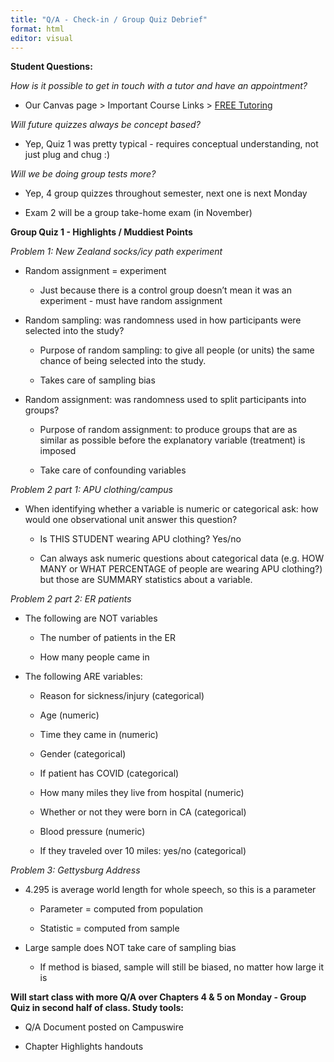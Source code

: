 ```yaml
---
title: "Q/A - Check-in / Group Quiz Debrief"
format: html
editor: visual
---
```


**Student Questions:**

*How is it possible to get in touch with a tutor and have an appointment?*

-   Our Canvas page \> Important Course Links \> [FREE Tutoring](https://canvas.apu.edu/courses/42132/pages/free-tutoring)

*Will future quizzes always be concept based?*

-   Yep, Quiz 1 was pretty typical - requires conceptual understanding, not just plug and chug :)

*Will we be doing group tests more?*

-   Yep, 4 group quizzes throughout semester, next one is next Monday

-   Exam 2 will be a group take-home exam (in November)

**Group Quiz 1 - Highlights / Muddiest Points**

*Problem 1: New Zealand socks/icy path experiment*

-   Random assignment = experiment

    -   Just because there is a control group doesn't mean it was an experiment - must have random assignment

-   Random sampling: was randomness used in how participants were selected into the study?

    -   Purpose of random sampling: to give all people (or units) the same chance of being selected into the study.

    -   Takes care of sampling bias

-   Random assignment: was randomness used to split participants into groups?

    -   Purpose of random assignment: to produce groups that are as similar as possible before the explanatory variable (treatment) is imposed

    -   Take care of confounding variables

*Problem 2 part 1: APU clothing/campus*

-   When identifying whether a variable is numeric or categorical ask: how would one observational unit answer this question?

    -   Is THIS STUDENT wearing APU clothing? Yes/no

    -   Can always ask numeric questions about categorical data (e.g. HOW MANY or WHAT PERCENTAGE of people are wearing APU clothing?) but those are SUMMARY statistics about a variable.

*Problem 2 part 2: ER patients*

-   The following are NOT variables

    -   The number of patients in the ER

    -   How many people came in

-   The following ARE variables:

    -   Reason for sickness/injury (categorical)

    -   Age (numeric)

    -   Time they came in (numeric)

    -   Gender (categorical)

    -   If patient has COVID (categorical)

    -   How many miles they live from hospital (numeric)

    -   Whether or not they were born in CA (categorical)

    -   Blood pressure (numeric)

    -   If they traveled over 10 miles: yes/no (categorical)

*Problem 3: Gettysburg Address*

-   4.295 is average world length for whole speech, so this is a parameter

    -   Parameter = computed from population

    -   Statistic = computed from sample

-   Large sample does NOT take care of sampling bias

    -   If method is biased, sample will still be biased, no matter how large it is

**Will start class with more Q/A over Chapters 4 & 5 on Monday - Group Quiz in second half of class. Study tools:**

-   Q/A Document posted on Campuswire

-   Chapter Highlights handouts
